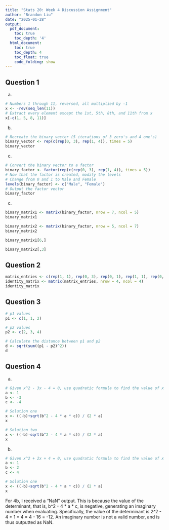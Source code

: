 ```yaml
---
title: "Stats 20: Week 4 Discussion Assignment"
author: "Brandon Liu"
date: "2025-01-28"
output:
  pdf_document:
    toc: true
    toc_depth: '4'
  html_document:
    toc: true
    toc_depth: 4
    toc_float: true
    code_folding: show
---
```

\newpage
## Question 1
(a)
```r
# Numbers 1 through 11, reversed, all multiplied by -1
x <- -rev(seq_len(11))
# Extract every element except the 1st, 5th, 8th, and 11th from x
x[-c(1, 5, 8, 11)]
```
(b)
```r
# Recreate the binary vector (5 iterations of 3 zero's and 4 one's)
binary_vector <- rep(c(rep(0, 3), rep(1, 4)), times = 5)
binary_vector
```
(c)
```r
# Convert the binary vector to a factor
binary_factor <- factor(rep(c(rep(0, 3), rep(1, 4)), times = 5))
# Now that the factor is created, modify the levels
# Change from 0 and 1 to Male and Female
levels(binary_factor) <- c("Male", "Female")
# Output the factor vector
binary_factor
```
(c)
```r
binary_matrix1 <- matrix(binary_factor, nrow = 7, ncol = 5)
binary_matrix1
```
```r
binary_matrix2 <- matrix(binary_factor, nrow = 5, ncol = 7)
binary_matrix2
```
```r
binary_matrix1[6,]
```
```r
binary_matrix2[,3]
```
\newpage
## Question 2
```r
matrix_entries <- c(rep(1, 1), rep(0, 3), rep(0, 1), rep(1, 1), rep(0, 2), rep(0, 2), rep(1, 1), rep(0, 4), rep(1, 1))
identity_matrix <- matrix(matrix_entries, nrow = 4, ncol = 4)
identity_matrix
```
\newpage
## Question 3
```r
# p1 values
p1 <- c(1, 1, 2)

# p2 values
p2 <- c(2, 3, 4)

# Calculate the distance between p1 and p2
d <- sqrt(sum((p1 - p2)^2))
d
```
\newpage
## Question 4
(a)
```r
# Given x^2 - 3x - 4 = 0, use quadratic formula to find the value of x
a <- 1
b <- -3
c <- -4

# Solution one
x <- ((-b)+sqrt(b^2 - 4 * a * c)) / (2 * a)
x
```
```r
# Solution two
x <- ((-b)-sqrt(b^2 - 4 * a * c)) / (2 * a)
x
```

(b)
```r
# Given x^2 + 2x + 4 = 0, use quadratic formula to find the value of x
a <- 1
b <- 2
c <- 4

# Solution one
x <- ((-b)+sqrt(b^2 - 4 * a * c)) / (2 * a)
x
```
For 4b, I received a "NaN" output. This is because the value of the determinant, that is, b^2 - 4 * a * c, is negative, generating an imaginary number when evaluating. Specifically, the value of the determinant is 2^2 - 4 * 1 * 4 = 4 - 16 = -12. An imaginary number is not a valid number, and is thus outputted as NaN.